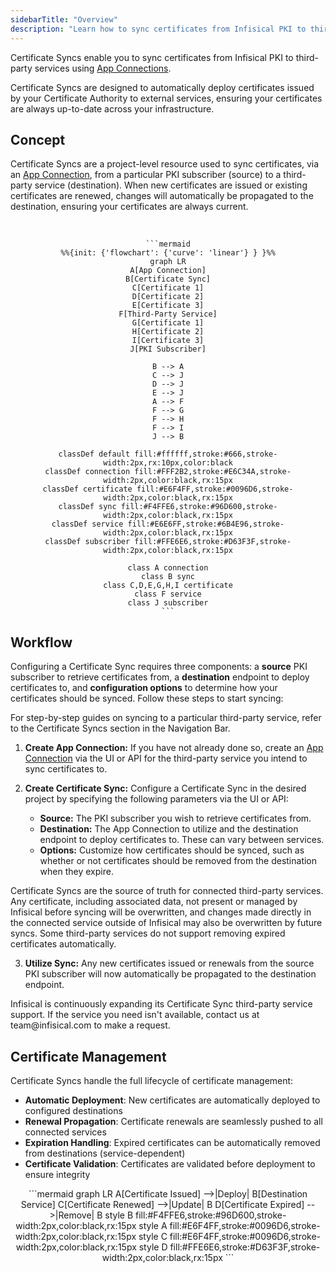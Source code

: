 ```yaml
---
sidebarTitle: "Overview"
description: "Learn how to sync certificates from Infisical PKI to third-party services."
---
```


Certificate Syncs enable you to sync certificates from Infisical PKI to third-party services using [App Connections](/integrations/app-connections/overview).

<Note>
    Certificate Syncs are designed to automatically deploy certificates issued by your Certificate Authority to external services, ensuring your certificates are always up-to-date across your infrastructure.
</Note>

## Concept

Certificate Syncs are a project-level resource used to sync certificates, via an [App Connection](/integrations/app-connections/overview), from a particular PKI subscriber (source)
to a third-party service (destination). When new certificates are issued or existing certificates are renewed, changes will automatically be propagated to the destination, ensuring
your certificates are always current.

<br />

<div align="center">

    ```mermaid
    %%{init: {'flowchart': {'curve': 'linear'} } }%%
    graph LR
    A[App Connection]
    B[Certificate Sync]
    C[Certificate 1]
    D[Certificate 2]
    E[Certificate 3]
    F[Third-Party Service]
    G[Certificate 1]
    H[Certificate 2]
    I[Certificate 3]
    J[PKI Subscriber]

    B --> A
    C --> J
    D --> J
    E --> J
    A --> F
    F --> G
    F --> H
    F --> I
    J --> B

    classDef default fill:#ffffff,stroke:#666,stroke-width:2px,rx:10px,color:black
    classDef connection fill:#FFF2B2,stroke:#E6C34A,stroke-width:2px,color:black,rx:15px
    classDef certificate fill:#E6F4FF,stroke:#0096D6,stroke-width:2px,color:black,rx:15px
    classDef sync fill:#F4FFE6,stroke:#96D600,stroke-width:2px,color:black,rx:15px
    classDef service fill:#E6E6FF,stroke:#6B4E96,stroke-width:2px,color:black,rx:15px
    classDef subscriber fill:#FFE6E6,stroke:#D63F3F,stroke-width:2px,color:black,rx:15px

    class A connection
    class B sync
    class C,D,E,G,H,I certificate
    class F service
    class J subscriber
    ```

</div>

## Workflow

Configuring a Certificate Sync requires three components: a <strong>source</strong> PKI subscriber to retrieve certificates from,
a <strong>destination</strong> endpoint to deploy certificates to, and <strong>configuration options</strong> to determine how your certificates
should be synced. Follow these steps to start syncing:

<Note>
    For step-by-step guides on syncing to a particular third-party service, refer to the Certificate Syncs section in the Navigation Bar.
</Note>

1. <strong>Create App Connection:</strong> If you have not already done so, create an [App Connection](/integrations/app-connections/overview)
via the UI or API for the third-party service you intend to sync certificates to.

2. <strong>Create Certificate Sync:</strong> Configure a Certificate Sync in the desired project by specifying the following parameters via the UI or API:
    - <strong>Source:</strong> The PKI subscriber you wish to retrieve certificates from.
    - <strong>Destination:</strong> The App Connection to utilize and the destination endpoint to deploy certificates to. These can vary between services.
    - <strong>Options:</strong> Customize how certificates should be synced, such as whether or not certificates should be removed from the destination when they expire.

<Note>
    Certificate Syncs are the source of truth for connected third-party services. Any certificate,
    including associated data, not present or managed by Infisical before syncing will be
    overwritten, and changes made directly in the connected service outside of Infisical may also
    be overwritten by future syncs.
</Note>

<Info>
    Some third-party services do not support removing expired certificates automatically.
</Info>

3. <strong>Utilize Sync:</strong> Any new certificates issued or renewals from the source PKI subscriber will now automatically be propagated to the destination endpoint.

<Note>
    Infisical is continuously expanding its Certificate Sync third-party service support. If the service you need isn't available,
    contact us at team@infisical.com to make a request.
</Note>

## Certificate Management

Certificate Syncs handle the full lifecycle of certificate management:

- **Automatic Deployment**: New certificates are automatically deployed to configured destinations
- **Renewal Propagation**: Certificate renewals are seamlessly pushed to all connected services
- **Expiration Handling**: Expired certificates can be automatically removed from destinations (service-dependent)
- **Certificate Validation**: Certificates are validated before deployment to ensure integrity

<div align="center">
    ```mermaid
    graph LR
      A[Certificate Issued] -->|Deploy| B[Destination Service]
      C[Certificate Renewed] -->|Update| B
      D[Certificate Expired] -->|Remove| B
      style B fill:#F4FFE6,stroke:#96D600,stroke-width:2px,color:black,rx:15px
      style A fill:#E6F4FF,stroke:#0096D6,stroke-width:2px,color:black,rx:15px
      style C fill:#E6F4FF,stroke:#0096D6,stroke-width:2px,color:black,rx:15px
      style D fill:#FFE6E6,stroke:#D63F3F,stroke-width:2px,color:black,rx:15px
    ```
</div>